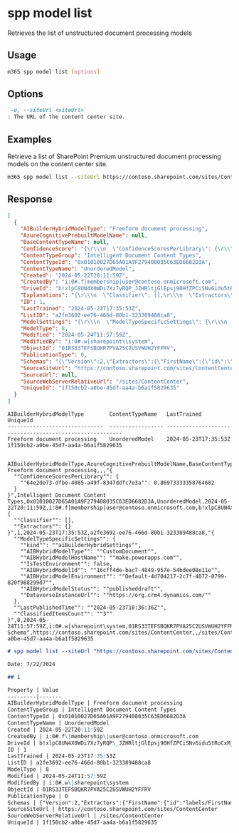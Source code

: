 
# spp model list

Retrieves the list of unstructured document processing models

## Usage

```sh
m365 spp model list [options]
```

## Options

```md definition-list
`-u, --siteUrl <siteUrl>`
: The URL of the content center site.
```

<Global />

## Examples

Retrieve a list of SharePoint Premium unstructured document processing models on the content center site.

```sh
m365 spp model list --siteUrl https://contoso.sharepoint.com/sites/ContentCenter
```

## Response

<Tabs>
  <TabItem value="JSON">

  ```json
  [
    {
      "AIBuilderHybridModelType": "Freeform document processing",
      "AzureCognitivePrebuiltModelName": null,
      "BaseContentTypeName": null,
      "ConfidenceScore": "{\r\\\n  \"ConfidenceScoresPerLibrary\": {\r\\\n    \"64e2de73-dfbe-4085-a49f-8347ddfc7e3a\": 0.86973333358764682\r\\\n  }\r\\\n}",       
      "ContentTypeGroup": "Intelligent Document Content Types",
      "ContentTypeId": "0x01010027D65A01A9F279408035C63ED6682D3A",
      "ContentTypeName": "UnorderedModel",
      "Created": "2024-05-22T20:11:59Z",
      "CreatedBy": "i:0#.f|membership|user@contoso.onmicrosoft.com",
      "DriveId": "b!xlpC8UN4X0WDi7Xz7yRQP_JZHRltjGlEpsj90HfZPCiSNv6idu5tRoCxMjOJSIyo",
      "Explanations": "{\r\\\n  \"Classifier\": [],\r\\\n  \"Extractors\": {}\r\\\n}",
      "ID": 1,
      "LastTrained": "2024-05-23T17:35:53Z",
      "ListID": "a2fe3692-ee76-466d-80b1-323389488ca8",
      "ModelSettings": "{\r\\\n  \"ModelTypeSpecificSettings\": {\r\\\n    \"kind\": \"aiBuilderHybridSettings\",\r\\\n    \"AIBHybridModelType\": \"CustomDocument\",\r\\\n    \"AIBHybridModelHostName\": \"make.powerapps.com\",\r\\\n    \"IsTestEnvironment\": false,\r\\\n    \"AIBHybridModelId\": \"16cff4de-bac7-4849-957e-54bdee08e11e\",\r\\\n    \"AIBHybridModelEnvironment\": \"Default-4d704217-2c7f-4072-8799-820f988299d7\",\r\\\n    \"AIBHybridModelStatus\": \"publisheddraft\",\r\\\n    \"DataverseInstanceUrl\": \"https://org.crm4.dynamics.com/\"\r\\\n  },\r\\\n  \"LastPublishedTime\": \"2024-05-23T10:36:36Z\",\r\\\n  \"ClassifiedItemsCount\": \"3\"\r\\\n}",
      "ModelType": 8,
      "Modified": "2024-05-24T11:57:59Z",
      "ModifiedBy": "i:0#.w|sharepoint\\system",
      "ObjectId": "01RS33TEFSBQKR7PVA25C2USVWUH2YFFRV",
      "PublicationType": 0,
      "Schemas": "{\"Version\":2,\"Extractors\":{\"FirstName\":{\"id\":\"labels/FirstName\",\"concepts\":{},\"table\":null,\"detectionOnly\":false},\"LastName\":{\"id\":\"labels/LastName\",\"concepts\":{},\"table\":null,\"detectionOnly\":false},\"Hobbies\":{\"id\":\"labels/Hobbies\",\"concepts\":{},\"table\":null,\"detectionOnly\":false},\"Email\":{\"id\":\"labels/Email\",\"concepts\":{},\"table\":null,\"detectionOnly\":false},\"PhoneNumber\":{\"id\":\"labels/PhoneNumber\",\"concepts\":{},\"table\":null,\"detectionOnly\":false},\"City\":{\"id\":\"labels/City\",\"concepts\":{},\"table\":null,\"detectionOnly\":false},\"JobTitle\":{\"id\":\"labels/JobTitle\",\"concepts\":{},\"table\":null,\"detectionOnly\":false},\"Education_aibtable\":{\"id\":\"tables/Education\",\"concepts\":{},\"table\":{\"name\":\"Education\",\"columns\":[{\"name\":\"SchoolName\",\"id\":null},{\"name\":\"SpecializationName\",\"id\":null},{\"name\":\"StartDate\",\"id\":null},{\"name\":\"EndDate\",\"id\":null}]},\"detectionOnly\":false},\"WorkExperiance_aibtable\":{\"id\":\"tables/WorkExperiance\",\"concepts\":{},\"table\":{\"name\":\"WorkExperiance\",\"columns\":[{\"name\":\"CompanyName\",\"id\":null},{\"name\":\"StartDate\",\"id\":null},{\"name\":\"EndDate\",\"id\":null},{\"name\":\"Position\",\"id\":null},{\"name\":\"TechnologiesKeywords\",\"id\":null}]},\"detectionOnly\":false}},\"Classifiers\":null,\"accuracy\":null,\"relationships\":null,\"TemplatedModel\":null}", 
      "SourceSiteUrl": "https://contoso.sharepoint.com/sites/ContentCenter",
      "SourceUrl": null,
      "SourceWebServerRelativeUrl": "/sites/ContentCenter",
      "UniqueId": "1f150cb2-a0be-45d7-aa4a-b6a1f5829635"
    }
  ]
  ```

  </TabItem>
  <TabItem value="Text">

  ```text
  AIBuilderHybridModelType        ContentTypeName   LastTrained           UniqueId                            
  ------------------------------  ----------------- --------------------  ------------------------------------
  Freeform document processing    UnorderedModel    2024-05-23T17:35:53Z  1f150cb2-a0be-45d7-aa4a-b6a1f5829635
  ```

  </TabItem>
  <TabItem value="CSV">

  ```csv
    AIBuilderHybridModelType,AzureCognitivePrebuiltModelName,BaseContentTypeName,ConfidenceScore,ContentTypeGroup,ContentTypeId,ContentTypeName,Created,CreatedBy,DriveId,Explanations,ID,LastTrained,ListID,ModelSettings,ModelType,Modified,ModifiedBy,ObjectId,PublicationType,Schemas,SourceSiteUrl,SourceUrl,SourceWebServerRelativeUrl,UniqueId
  Freeform document processing,,,"{
    ""ConfidenceScoresPerLibrary"": {
      ""64e2de73-dfbe-4085-a49f-8347ddfc7e3a"": 0.86973333358764682
    }
  }",Intelligent Document Content Types,0x01010027D65A01A9F279408035C63ED6682D3A,UnorderedModel,2024-05-22T20:11:59Z,i:0#.f|membership|user@contoso.onmicrosoft.com,b!xlpC8UN4X0WDi7Xz7yRQP_JZHRltjGlEpsj90HfZPCiSNv6idu5tRoCxMjOJSIyo,"{
    ""Classifier"": [],
    ""Extractors"": {}
  }",1,2024-05-23T17:35:53Z,a2fe3692-ee76-466d-80b1-323389488ca8,"{
    ""ModelTypeSpecificSettings"": {
      ""kind"": ""aiBuilderHybridSettings"",
      ""AIBHybridModelType"": ""CustomDocument"",
      ""AIBHybridModelHostName"": ""make.powerapps.com"",
      ""IsTestEnvironment"": false,
      ""AIBHybridModelId"": ""16cff4de-bac7-4849-957e-54bdee08e11e"",
      ""AIBHybridModelEnvironment"": ""Default-4d704217-2c7f-4072-8799-820f988299d7"",
      ""AIBHybridModelStatus"": ""publisheddraft"",
      ""DataverseInstanceUrl"": ""https://org.crm4.dynamics.com/""
    },
    ""LastPublishedTime"": ""2024-05-23T10:36:36Z"",
    ""ClassifiedItemsCount"": ""3""
  }",8,2024-05-24T11:57:59Z,i:0#.w|sharepoint\system,01RS33TEFSBQKR7PVA25C2USVWUH2YFFRV,0,"Model Schema",https://contoso.sharepoint.com/sites/ContentCenter,,/sites/ContentCenter,1f150cb2-a0be-45d7-aa4a-b6a1f5829635
  ```

  </TabItem>
  <TabItem value="Markdown">

  ```md
  # spp model list --siteUrl "https://contoso.sharepoint.com/sites/ContentCenter"

  Date: 7/22/2024

  ## 1

  Property | Value
  ---------|-------
  AIBuilderHybridModelType | Freeform document processing
  ContentTypeGroup | Intelligent Document Content Types
  ContentTypeId | 0x01010027D65A01A9F279408035C63ED6682D3A
  ContentTypeName | UnorderedModel
  Created | 2024-05-22T20:11:59Z
  CreatedBy | i:0#.f\|membership\|user@contoso.onmicrosoft.com
  DriveId | b!xlpC8UN4X0WDi7Xz7yRQP\_JZHRltjGlEpsj90HfZPCiSNv6idu5tRoCxMjOJSIyo
  ID | 1
  LastTrained | 2024-05-23T17:35:53Z
  ListID | a2fe3692-ee76-466d-80b1-323389488ca8
  ModelType | 8
  Modified | 2024-05-24T11:57:59Z
  ModifiedBy | i:0#.w\|sharepoint\system
  ObjectId | 01RS33TEFSBQKR7PVA25C2USVWUH2YFFRV
  PublicationType | 0
  Schemas | {"Version":2,"Extractors":{"FirstName":{"id":"labels/FirstName","concepts":{},"table":null,"detectionOnly":false},"LastName":{"id":"labels/LastName","concepts":{},"table":null,"detectionOnly":false},"Hobbies":{"id":"labels/Hobbies","concepts":{},"table":null,"detectionOnly":false},"Email":{"id":"labels/Email","concepts":{},"table":null,"detectionOnly":false},"PhoneNumber":{"id":"labels/PhoneNumber","concepts":{},"table":null,"detectionOnly":false},"City":{"id":"labels/City","concepts":{},"table":null,"detectionOnly":false},"JobTitle":{"id":"labels/JobTitle","concepts":{},"table":null,"detectionOnly":false},"Education\_aibtable":{"id":"tables/Education","concepts":{},"table":{"name":"Education","columns":[{"name":"SchoolName","id":null},{"name":"SpecializationName","id":null},{"name":"StartDate","id":null},{"name":"EndDate","id":null}]},"detectionOnly":false},"WorkExperiance\_aibtable":{"id":"tables/WorkExperiance","concepts":{},"table":{"name":"WorkExperiance","columns":[{"name":"CompanyName","id":null},{"name":"StartDate","id":null},{"name":"EndDate","id":null},{"name":"Position","id":null},{"name":"TechnologiesKeywords","id":null}]},"detectionOnly":false}},"Classifiers":null,"accuracy":null,"relationships":null,"TemplatedModel":null}
  SourceSiteUrl | https://contoso.sharepoint.com/sites/ContentCenter
  SourceWebServerRelativeUrl | /sites/ContentCenter
  UniqueId | 1f150cb2-a0be-45d7-aa4a-b6a1f5829635
  ```

  </TabItem>
</Tabs>

